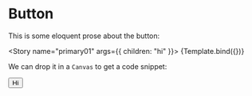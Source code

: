 

<Meta title="MDX/Button" component={Button} />


# Button

This is some eloquent prose about the button:

<Story name="primary01" args={{ children: "hi" }}>
  {Template.bind({})}
</Story>

We can drop it in a `Canvas` to get a code snippet:

<Canvas>
  <Story name="primary02">
    <Button>Hi</Button>
  </Story>
</Canvas>
